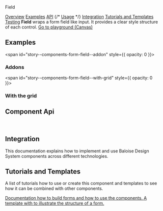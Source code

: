 
<bal-doc-banner id="story--components-form-field--basic" status="rebranded,css">Field</bal-doc-banner>

<bal-doc-tabs>
  <a href="#story--components-form-field--basic">Overview</a>
  <a href="#examples">Examples</a>
  <a href="#component-api">API</a>
  {/* <a href="#usage">Usage</a> */}
  <a href="#integration">Integration</a>
  <a href="#tutorials-and-templates">Tutorials and Templates</a>
  <a href="#testing">Testing</a>
</bal-doc-tabs>

<bal-doc-lead>
  <b>Field</b> wraps a form field like input. It provides a clear style structure of each control.
</bal-doc-lead>

<Canvas withSource="open">
  <Story id="components-form-field--basic" />
</Canvas>

<bal-doc-app>
  <bal-button-group class="mb-6" position="center">
    <a class="button is-primary" href="?path=/story/components-form-field--basic">
      Go to playground (Canvas)
    </a>
  </bal-button-group>
</bal-doc-app>

## Examples

<span id="story--components-form-field--addon" style={{ opacity: 0 }}></span>

### Addons

<Canvas>
  <Story id="components-form-field--addon" />
</Canvas>

<span id="story--components-form-field--with-grid" style={{ opacity: 0 }}></span>

### With the grid

<Canvas>
  <Story id="components-form-field--with-grid" />
</Canvas>

## Component Api


<Description markdown={readme} />
<Description markdown={fieldControl} />
<Description markdown={fieldHint} />
<Description markdown={fieldLabel} />
<Description markdown={fieldMessage} />

<br />

## Integration

This documentation explains how to implement and use Baloise Design System components across different technologies.

<bal-doc-link-list>
  <a href="?path=/docs/getting-started-html5-overview--page">
    <bal-doc-link-list-item template="html5"></bal-doc-link-list-item>
  </a>
  <a href="?path=/docs/getting-started-vue-overview--page">
    <bal-doc-link-list-item template="vue"></bal-doc-link-list-item>
  </a>
  <a href="?path=/docs/getting-started-angular-overview--page">
    <bal-doc-link-list-item template="angular"></bal-doc-link-list-item>
  </a>
  <a href="?path=/docs/getting-started-react-overview--page">
    <bal-doc-link-list-item template="react"></bal-doc-link-list-item>
  </a>
</bal-doc-link-list>

## Tutorials and Templates

A list of tutorials how to use or create this component and templates to see how it can
be combined with other components.


<bal-doc-link-list one-column>
  <a href="?path=/story/implementation-form--page">
    <bal-doc-link-list-item image={IconDocument} subject="Form Tutorial">
      Documentation how to build forms and how to use the components.
    </bal-doc-link-list-item>
  </a>
  <a href="?path=/story/design-common-templates--contact-form">
    <bal-doc-link-list-item image={IconAccount} subject="Template Contact Form">
      A template with to illustrate the structure of a form.
    </bal-doc-link-list-item>
  </a>
</bal-doc-link-list>


<Description markdown={testing} />

<bal-doc-github link="/components/form/bal-field/stories/bal-field.docs.mdx"></bal-doc-github>
